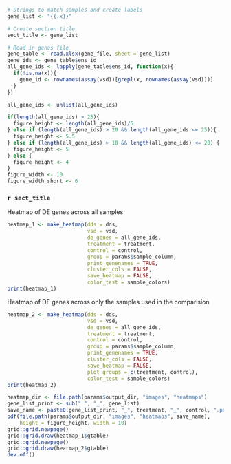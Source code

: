 ```r

# Strings to match samples and create labels
gene_list <- "{{.x}}"

# Create section title
sect_title <- gene_list

# Read in genes file
gene_table <- read.xlsx(gene_file, sheet = gene_list)
gene_ids <- gene_table$ens_id
all_gene_ids <- lapply(gene_table$ens_id, function(x){
  if(!is.na(x)){
    gene_id <- rownames(assay(vsd))[grepl(x, rownames(assay(vsd)))]
  }
})

all_gene_ids <- unlist(all_gene_ids)

if(length(all_gene_ids) > 25){
  figure_height <- length(all_gene_ids)/5
} else if (length(all_gene_ids) > 20 && length(all_gene_ids <= 25)){
  figure_height <- 5.5
} else if (length(all_gene_ids) > 10 && length(all_gene_ids) <= 20) {
  figure_height <- 5
} else {
  figure_height <- 4
}
figure_width <- 10
figure_width_short <- 6
```

### **`r sect_title`**

Heatmap of DE genes across all samples
```r
heatmap_1 <- make_heatmap(dds = dds,
                          vsd = vsd,
                          de_genes = all_gene_ids,
                          treatment = treatment,
                          control = control,
                          group = params$sample_column,
                          print_genenames = TRUE,
                          cluster_cols = FALSE,
                          save_heatmap = FALSE,
                          color_test = sample_colors)
print(heatmap_1)

```

Heatmap of DE genes across only the samples used in the comparision

```r
heatmap_2 <- make_heatmap(dds = dds,
                          vsd = vsd,
                          de_genes = all_gene_ids,
                          treatment = treatment,
                          control = control,
                          group = params$sample_column,
                          print_genenames = TRUE,
                          cluster_cols = FALSE,
                          save_heatmap = FALSE,
                          plot_groups = c(treatment, control),
                          color_test = sample_colors)
print(heatmap_2)

```

```r
heatmap_dir <- file.path(params$output_dir, "images", "heatmaps")
gene_list_print <- sub(" ", "_", gene_list)
save_name <- paste0(gene_list_print, "_", treatment, "_", control, ".pdf")
pdf(file.path(params$output_dir, "images", "heatmaps", save_name),
    height = figure_height, width = 10)
grid::grid.newpage()
grid::grid.draw(heatmap_1$gtable)
grid::grid.newpage()
grid::grid.draw(heatmap_2$gtable)
dev.off()

```